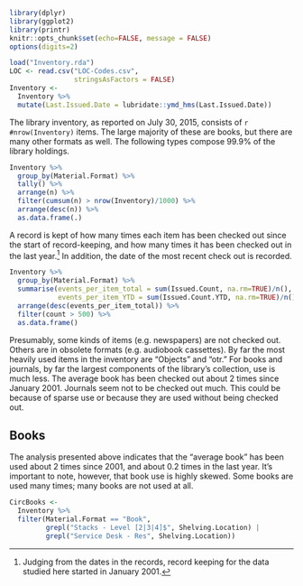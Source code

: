 
```r
library(dplyr)
library(ggplot2)
library(printr)
knitr::opts_chunk$set(echo=FALSE, message = FALSE)
options(digits=2)
```

<!-- Data provided by Katy Gabrio gabrio@macalester.edu -->

```r
load("Inventory.rda")
LOC <- read.csv("LOC-Codes.csv",
                stringsAsFactors = FALSE)
Inventory <-
  Inventory %>%
  mutate(Last.Issued.Date = lubridate::ymd_hms(Last.Issued.Date))
```

The library inventory, as reported on July 30, 2015, consists of `r #nrow(Inventory)` items.  The large majority of these are books, but there are many other formats as well. The following types compose 99.9% of the library holdings. 
```r
Inventory %>%
  group_by(Material.Format) %>%
  tally() %>% 
  arrange(n) %>%
  filter(cumsum(n) > nrow(Inventory)/1000) %>%
  arrange(desc(n)) %>%
  as.data.frame(.)
```

A record is kept of how many times each item has been checked out since the start of record-keeping, and how many times it has been checked out in the last year.^[Judging from the dates in the records, record keeping for the data studied here started in January 2001.]  In addition, the date of the most recent check out is recorded.

```r
Inventory %>%
  group_by(Material.Format) %>%
  summarise(events_per_item_total = sum(Issued.Count, na.rm=TRUE)/n(),
            events_per_item_YTD = sum(Issued.Count.YTD, na.rm=TRUE)/n(), count=n()) %>%
  arrange(desc(events_per_item_total)) %>% 
  filter(count > 500) %>%
  as.data.frame()
```

Presumably, some kinds of items (e.g. newspapers) are not checked out.  Others are in obsolete formats (e.g. audiobook cassettes). By far the most heavily used items in the inventory are "Objects" and "otr."  For books and journals, by far the largest components of the library's collection, use is much less.  The average book has been checked out about 2 times since January 2001. Journals seem not to be checked out much.  This could be because of sparse use or because they are used without being checked out.

## Books

The analysis presented above indicates that the "average book" has been used about 2 times since 2001, and about 0.2 times in the last year.  It's important to note, however, that book use is highly skewed.  Some books are used many times; many books are not used at all.  


```r
CircBooks <-
  Inventory %>%
  filter(Material.Format == "Book", 
         grepl("Stacks - Level [2|3|4]$", Shelving.Location) |
         grepl("Service Desk - Res", Shelving.Location))
```